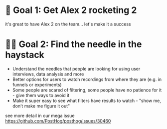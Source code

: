 # 🚀 Goal 1: Get Alex 2 rocketing 2

it's great to have Alex 2 on the team... let's make it a success

# 👩‍🔬 Goal 2: Find the needle in the haystack

* Understand the needles that people are looking for using user interviews, data analysis and more 
* Better options for users to watch recordings from where they are (e.g. in funnels or experiments) 
* Some people are scared of filtering, some people have no patience for it - give them ways to avoid it
* Make it super easy to see what filters have results to watch - "show me, don’t make me figure it out"

see more detail in our mega issue https://github.com/PostHog/posthog/issues/30460
